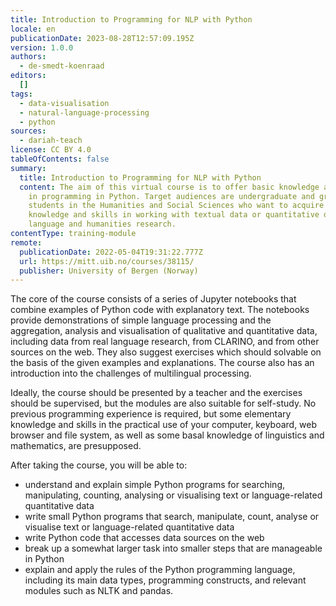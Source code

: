 ```yaml
---
title: Introduction to Programming for NLP with Python
locale: en
publicationDate: 2023-08-28T12:57:09.195Z
version: 1.0.0
authors:
  - de-smedt-koenraad
editors:
  []
tags:
  - data-visualisation
  - natural-language-processing
  - python
sources:
  - dariah-teach
license: CC BY 4.0
tableOfContents: false
summary:
  title: Introduction to Programming for NLP with Python
  content: The aim of this virtual course is to offer basic knowledge and skills
    in programming in Python. Target audiences are undergraduate and graduate
    students in the Humanities and Social Sciences who want to acquire hands-on
    knowledge and skills in working with textual data or quantitative data in
    language and humanities research.
contentType: training-module
remote:
  publicationDate: 2022-05-04T19:31:22.777Z
  url: https://mitt.uib.no/courses/38115/
  publisher: University of Bergen (Norway)
---
```

The core of the course consists of a series of Jupyter notebooks that combine examples of Python code with explanatory text. The notebooks provide demonstrations of simple language processing and the aggregation, analysis and visualisation of qualitative and quantitative data, including data from real language research, from CLARINO, and from other sources on the web. They also suggest exercises which should solvable on the basis of the given examples and explanations. The course also has an introduction into the challenges of multilingual processing.

Ideally, the course should be presented by a teacher and the exercises should be supervised, but the modules are also suitable for self-study. No previous programming experience is required, but some elementary knowledge and skills in the practical use of your computer, keyboard, web browser and file system, as well as some basal knowledge of linguistics and mathematics, are presupposed.

After taking the course, you will be able to:

* understand and explain simple Python programs for searching, manipulating, counting, analysing or visualising text or language-related quantitative data
* write small Python programs that search, manipulate, count, analyse or visualise text or language-related quantitative data
* write Python code that accesses data sources on the web
* break up a somewhat larger task into smaller steps that are manageable in Python
* explain and apply the rules of the Python programming language, including its main data types, programming constructs, and relevant modules such as NLTK and pandas.

<ExternalResource title="Interested in learning more?" subtitle="Check out Introduction to Programming for NLP with Python" url="https://mitt.uib.no/courses/38115/" />

